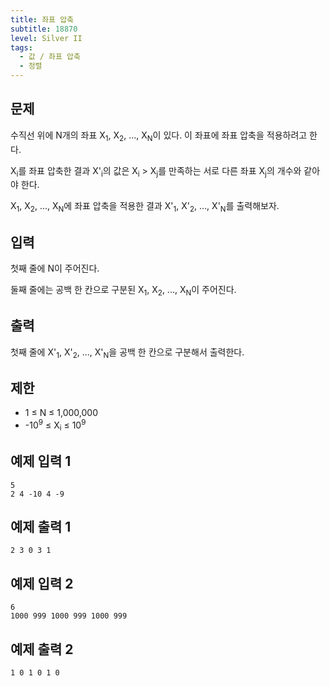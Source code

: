 ```yaml
---
title: 좌표 압축
subtitle: 18870
level: Silver II
tags:
  - 값 / 좌표 압축
  - 정렬
---
```


## 문제

수직선 위에 N개의 좌표 X<sub>1</sub>, X<sub>2</sub>, ..., X<sub>N</sub>이 있다. 이 좌표에 좌표 압축을 적용하려고 한다.

X<sub>i</sub>를 좌표 압축한 결과 X'<sub>i</sub>의 값은 X<sub>i</sub> > X<sub>j</sub>를 만족하는 서로 다른 좌표 X<sub>j</sub>의 개수와 같아야 한다.

X<sub>1</sub>, X<sub>2</sub>, ..., X<sub>N</sub>에 좌표 압축을 적용한 결과 X'<sub>1</sub>, X'<sub>2</sub>, ..., X'<sub>N</sub>를 출력해보자.

## 입력

첫째 줄에 N이 주어진다.

둘째 줄에는 공백 한 칸으로 구분된 X<sub>1</sub>, X<sub>2</sub>, ..., X<sub>N</sub>이 주어진다.

## 출력

첫째 줄에 X'<sub>1</sub>, X'<sub>2</sub>, ..., X'<sub>N</sub>을 공백 한 칸으로 구분해서 출력한다.

## 제한

- 1 ≤ N ≤ 1,000,000
- -10<sup>9</sup> ≤ X<sub>i</sub> ≤ 10<sup>9</sup>

## 예제 입력 1

```
5
2 4 -10 4 -9
```

## 예제 출력 1

```
2 3 0 3 1
```

## 예제 입력 2

```
6
1000 999 1000 999 1000 999
```

## 예제 출력 2

```
1 0 1 0 1 0
```
